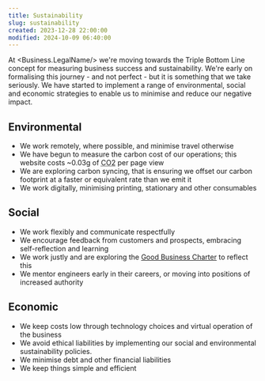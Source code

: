 ```yaml
---
title: Sustainability
slug: sustainability
created: 2023-12-28 22:00:00
modified: 2024-10-09 06:40:00
---
```


At <Business.LegalName/> we're moving towards the Triple Bottom Line concept for measuring business success and sustainability. We're early on formalising this journey - and not perfect - but it is something that we take seriously. We have started to implement a range of environmental, social and economic strategies to enable us to minimise and reduce our negative impact.

## Environmental

* We work remotely, where possible, and minimise travel otherwise
* We have begun to measure the carbon cost of our operations; this website costs ~0.03g of <abbr title="Carbon Dioxide">CO2</abbr> per page view
* We are exploring carbon syncing, that is ensuring we offset our carbon footprint at a faster or equivalent rate than we emit it
* We work digitally, minimising printing, stationary and other consumables

## Social

* We work flexibly and communicate respectfully
* We encourage feedback from customers and prospects, embracing self-reflection and learning
* We work justly and are exploring the [Good Business Charter](https://goodbusinesscharter.com/accreditation-small-organisations/) to reflect this
* We mentor engineers early in their careers, or moving into positions of increased authority

## Economic

* We keep costs low through technology choices and virtual operation of the business
* We avoid ethical liabilities by implementing our social and environmental sustainability policies.
* We minimise debt and other financial liabilities
* We keep things simple and efficient
